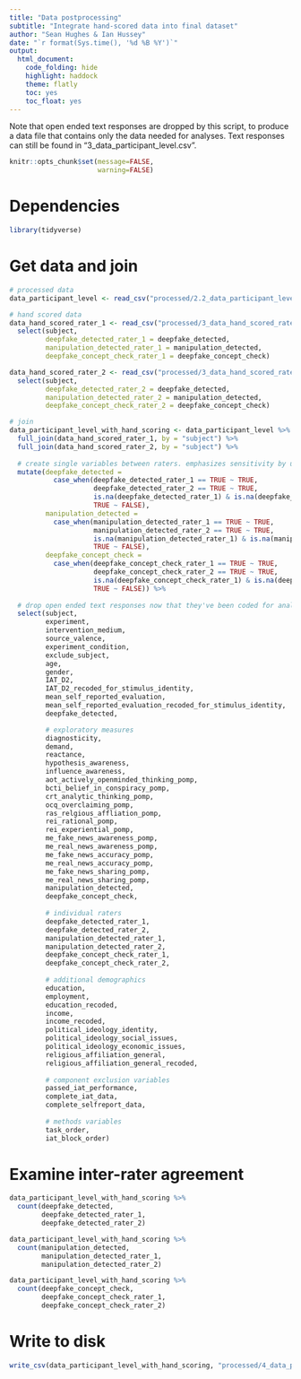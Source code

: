 ```yaml
---
title: "Data postprocessing"
subtitle: "Integrate hand-scored data into final dataset"
author: "Sean Hughes & Ian Hussey"
date: "`r format(Sys.time(), '%d %B %Y')`"
output: 
  html_document:
    code_folding: hide
    highlight: haddock
    theme: flatly
    toc: yes 
    toc_float: yes
---
```


Note that open ended text responses are dropped by this script, to produce a data file that contains only the data needed for analyses. Text responses can still be found in "3_data_participant_level.csv".

```r
knitr::opts_chunk$set(message=FALSE,
                      warning=FALSE)
```

# Dependencies

```r

library(tidyverse)

```

# Get data and join

```r

# processed data
data_participant_level <- read_csv("processed/2.2_data_participant_level.csv")

# hand scored data
data_hand_scored_rater_1 <- read_csv("processed/3_data_hand_scored_rater_1.csv") %>%
  select(subject, 
         deepfake_detected_rater_1 = deepfake_detected, 
         manipulation_detected_rater_1 = manipulation_detected, 
         deepfake_concept_check_rater_1 = deepfake_concept_check)

data_hand_scored_rater_2 <- read_csv("processed/3_data_hand_scored_rater_2.csv") %>%
  select(subject, 
         deepfake_detected_rater_2 = deepfake_detected, 
         manipulation_detected_rater_2 = manipulation_detected, 
         deepfake_concept_check_rater_2 = deepfake_concept_check)

# join
data_participant_level_with_hand_scoring <- data_participant_level %>%
  full_join(data_hand_scored_rater_1, by = "subject") %>%
  full_join(data_hand_scored_rater_2, by = "subject") %>%
  
  # create single variables between raters. emphasizes sensitivity by using max of the two.
  mutate(deepfake_detected = 
           case_when(deepfake_detected_rater_1 == TRUE ~ TRUE, 
                     deepfake_detected_rater_2 == TRUE ~ TRUE,
                     is.na(deepfake_detected_rater_1) & is.na(deepfake_detected_rater_2) ~ NA,
                     TRUE ~ FALSE),
         manipulation_detected = 
           case_when(manipulation_detected_rater_1 == TRUE ~ TRUE, 
                     manipulation_detected_rater_2 == TRUE ~ TRUE,
                     is.na(manipulation_detected_rater_1) & is.na(manipulation_detected_rater_2) ~ NA,
                     TRUE ~ FALSE),
         deepfake_concept_check = 
           case_when(deepfake_concept_check_rater_1 == TRUE ~ TRUE, 
                     deepfake_concept_check_rater_2 == TRUE ~ TRUE,
                     is.na(deepfake_concept_check_rater_1) & is.na(deepfake_concept_check_rater_2) ~ NA,
                     TRUE ~ FALSE)) %>%
  
  # drop open ended text responses now that they've been coded for analysis
  select(subject,
         experiment,
         intervention_medium,
         source_valence,
         experiment_condition,
         exclude_subject,
         age,
         gender,
         IAT_D2,
         IAT_D2_recoded_for_stimulus_identity,
         mean_self_reported_evaluation,
         mean_self_reported_evaluation_recoded_for_stimulus_identity,
         deepfake_detected,

         # exploratory measures
         diagnosticity,
         demand, 
         reactance, 
         hypothesis_awareness,
         influence_awareness, 
         aot_actively_openminded_thinking_pomp, 
         bcti_belief_in_conspiracy_pomp, 
         crt_analytic_thinking_pomp, 
         ocq_overclaiming_pomp, 
         ras_relgious_affliation_pomp, 
         rei_rational_pomp, 
         rei_experiential_pomp, 
         me_fake_news_awareness_pomp, 
         me_real_news_awareness_pomp, 
         me_fake_news_accuracy_pomp, 
         me_real_news_accuracy_pomp, 
         me_fake_news_sharing_pomp, 
         me_real_news_sharing_pomp,
         manipulation_detected,
         deepfake_concept_check,
         
         # individual raters
         deepfake_detected_rater_1,
         deepfake_detected_rater_2,
         manipulation_detected_rater_1, 
         manipulation_detected_rater_2, 
         deepfake_concept_check_rater_1,
         deepfake_concept_check_rater_2,
         
         # additional demographics
         education, 
         employment, 
         education_recoded, 
         income, 
         income_recoded, 
         political_ideology_identity, 
         political_ideology_social_issues, 
         political_ideology_economic_issues, 
         religious_affiliation_general, 
         religious_affiliation_general_recoded, 
         
         # component exclusion variables
         passed_iat_performance, 
         complete_iat_data, 
         complete_selfreport_data, 
         
         # methods variables
         task_order, 
         iat_block_order)

```

# Examine inter-rater agreement

```r

data_participant_level_with_hand_scoring %>%
  count(deepfake_detected,
        deepfake_detected_rater_1,
        deepfake_detected_rater_2)

data_participant_level_with_hand_scoring %>%
  count(manipulation_detected, 
        manipulation_detected_rater_1,
        manipulation_detected_rater_2)

data_participant_level_with_hand_scoring %>%
  count(deepfake_concept_check,
        deepfake_concept_check_rater_1,
        deepfake_concept_check_rater_2)

```

# Write to disk

```r

write_csv(data_participant_level_with_hand_scoring, "processed/4_data_participant_level_with_hand_scoring.csv")
  
```


